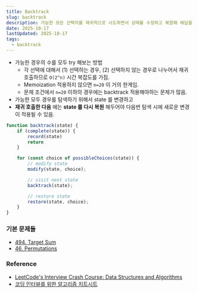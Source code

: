 ```yaml
---
title: Backtrack
slug: backtrack
description: 가능한 모든 선택지를 재귀적으로 시도하면서 상태를 수정하고 복원해 해답을 찾는 백트래킹의 기본 개념과 패턴
date: 2025-10-17
lastUpdated: 2025-10-17
tags:
  - backtrack
---
```


* 가능한 경우의 수를 모두 try 해보는 방법
    - 각 선택에 대해서 (1) 선택하는 경우, (2) 선택하지 않는 경우로 나누어서 재귀 호출하므로 `O(2^n)` 시간 복잡도를 가짐.
    - Memoization 적용하지 않으면 `n=20` 이 거의 한계임.
    - 문제 조건에서 `n=20` 이하의 경우에는 backtrack 적용해야하는 문제가 많음.
* 가능한 모두 경우를 탐색하기 위해서 state 를 변경하고
* **재귀 호출한 다음** 에는 **state 를 다시 복원** 해두어야 다음번 탐색 시에 새로운 변경이 적용될 수 있음.

```typescript
function backtrack(state) {
    if (complete(state)) {
        record(state)
        return
    }

    for (const choice of possibleChoices(state)) {
        // modify state
        modify(state, choice);

        // visit next state
        backtrack(state);

        // restore state
        restore(state, choice);
    }
}
```


### 기본 문제들

* [494. Target Sum](/blog/target-sum/)
* [46. Permutations](/blog/permutations/)

### Reference

- [LeetCode's Interview Crash Course: Data Structures and Algorithms](https://leetcode.com/explore/interview/card/leetcodes-interview-crash-course-data-structures-and-algorithms/?vacRef=problembanner)
- [코딩 인터뷰를 위한 알고리즘 치트시트](https://www.aladin.co.kr/shop/wproduct.aspx?ItemId=301923855&start=slayer)
